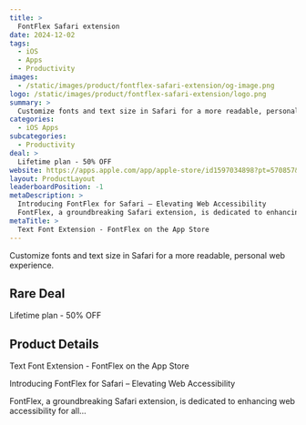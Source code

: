 ```yaml
---
title: >
  FontFlex Safari extension
date: 2024-12-02
tags:
  - iOS
  - Apps
  - Productivity
images:
  - /static/images/product/fontflex-safari-extension/og-image.png
logo: /static/images/product/fontflex-safari-extension/logo.png
summary: >
  Customize fonts and text size in Safari for a more readable, personal web experience.
categories:
  - iOS Apps
subcategories:
  - Productivity
deal: >
  Lifetime plan - 50% OFF
website: https://apps.apple.com/app/apple-store/id1597034898?pt=570857&ct=rarebigdeal&mt=8
layout: ProductLayout
leaderboardPosition: -1
metaDescription: >
  Introducing FontFlex for Safari – Elevating Web Accessibility
  FontFlex, a groundbreaking Safari extension, is dedicated to enhancing web accessibility for all…
metaTitle: >
  ‎Text Font Extension - FontFlex on the App Store
---
```

Customize fonts and text size in Safari for a more readable, personal web experience.

## Rare Deal

Lifetime plan - 50% OFF

## Product Details

‎Text Font Extension - FontFlex on the App Store

Introducing FontFlex for Safari – Elevating Web Accessibility

FontFlex, a groundbreaking Safari extension, is dedicated to enhancing web accessibility for all…
